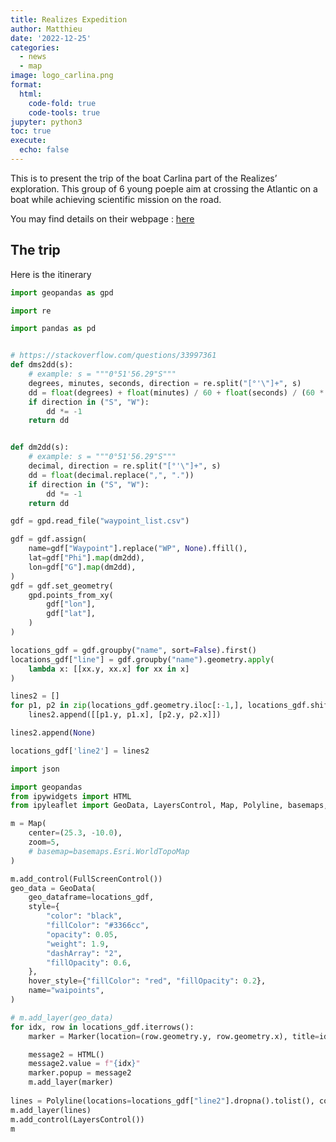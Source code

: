 ```yaml
---
title: Realizes Expedition
author: Matthieu
date: '2022-12-25'
categories:
  - news
  - map
image: logo_carlina.png
format:
  html:
    code-fold: true
    code-tools: true
jupyter: python3
toc: true
execute:
  echo: false
---
```



This is to present the trip of the boat Carlina part of the Realizes' exploration.
This group of 6 young poeple aim at crossing the Atlantic on a boat while achieving scientific mission on the road.

You may find details on their webpage : [here](https://linktr.ee/re_alizs?fbclid=PAAaadJsE1UKVq-_BnQXd2jrWstGOdGSEfgmXWzu6i-crtp7LXhLF0RbmlmGk)

## The trip

Here is the itinerary

```python
import geopandas as gpd
```

```python
import re

import pandas as pd


# https://stackoverflow.com/questions/33997361
def dms2dd(s):
    # example: s = """0°51'56.29"S"""
    degrees, minutes, seconds, direction = re.split("[°'\"]+", s)
    dd = float(degrees) + float(minutes) / 60 + float(seconds) / (60 * 60)
    if direction in ("S", "W"):
        dd *= -1
    return dd


def dm2dd(s):
    # example: s = """0°51'56.29"S"""
    decimal, direction = re.split("[°'\"]+", s)
    dd = float(decimal.replace(",", "."))
    if direction in ("S", "W"):
        dd *= -1
    return dd
```

```python
gdf = gpd.read_file("waypoint_list.csv")
```

```python
gdf = gdf.assign(
    name=gdf["Waypoint"].replace("WP", None).ffill(),
    lat=gdf["Phi"].map(dm2dd),
    lon=gdf["G"].map(dm2dd),
)
gdf = gdf.set_geometry(
    gpd.points_from_xy(
        gdf["lon"],
        gdf["lat"],
    )
)
```

```python
locations_gdf = gdf.groupby("name", sort=False).first()
locations_gdf["line"] = gdf.groupby("name").geometry.apply(
    lambda x: [[xx.y, xx.x] for xx in x]
)
```

```python
lines2 = []
for p1, p2 in zip(locations_gdf.geometry.iloc[:-1,], locations_gdf.shift(-1).geometry):
    lines2.append([[p1.y, p1.x], [p2.y, p2.x]])

lines2.append(None)

locations_gdf['line2'] = lines2
```

```python
import json

import geopandas
from ipywidgets import HTML
from ipyleaflet import GeoData, LayersControl, Map, Polyline, basemaps, GeoJSON, Marker, FullScreenControl

m = Map(
    center=(25.3, -10.0),
    zoom=5,
    # basemap=basemaps.Esri.WorldTopoMap
)

m.add_control(FullScreenControl())
geo_data = GeoData(
    geo_dataframe=locations_gdf,
    style={
        "color": "black",
        "fillColor": "#3366cc",
        "opacity": 0.05,
        "weight": 1.9,
        "dashArray": "2",
        "fillOpacity": 0.6,
    },
    hover_style={"fillColor": "red", "fillOpacity": 0.2},
    name="waipoints",
)

# m.add_layer(geo_data)
for idx, row in locations_gdf.iterrows():
    marker = Marker(location=(row.geometry.y, row.geometry.x), title=idx)

    message2 = HTML()
    message2.value = f"{idx}"
    marker.popup = message2
    m.add_layer(marker)
    
lines = Polyline(locations=locations_gdf["line2"].dropna().tolist(), color="green", fill=False)
m.add_layer(lines)
m.add_control(LayersControl())
m
```
